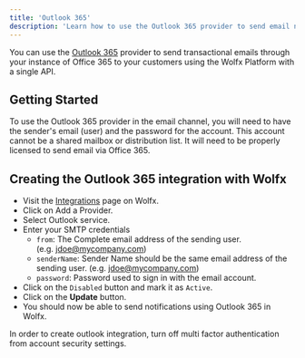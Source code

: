 ```yaml
---
title: 'Outlook 365'
description: 'Learn how to use the Outlook 365 provider to send email notifications using Wolfx'
---
```


You can use the [Outlook 365](https://office.com/) provider to send transactional emails through your instance of Office 365 to your customers using the Wolfx Platform with a single API.

## Getting Started

To use the Outlook 365 provider in the email channel, you will need to have the sender's email (user) and the password for the account. This account cannot be a shared mailbox or distribution list. It will need to be properly licensed to send email via Office 365.

## Creating the Outlook 365 integration with Wolfx

- Visit the [Integrations](https://web.novu.co/integrations?utm_campaign=docs-office365) page on Wolfx.
- Click on Add a Provider.
- Select Outlook service.
- Enter your SMTP credentials
  - `from`: The Complete email address of the sending user. (e.g. [jdoe@mycompany.com](mailto:jdoe@mycompany.com))
  - `senderName`: Sender Name should be the same email address of the sending user. (e.g. [jdoe@mycompany.com](mailto:jdoe@mycompany.com))
  - `password`: Password used to sign in with the email account.
- Click on the `Disabled` button and mark it as `Active`.
- Click on the **Update** button.
- You should now be able to send notifications using Outlook 365 in Wolfx.

<Note> In order to create outlook integration, turn off multi factor authentication from account security settings.</Note>